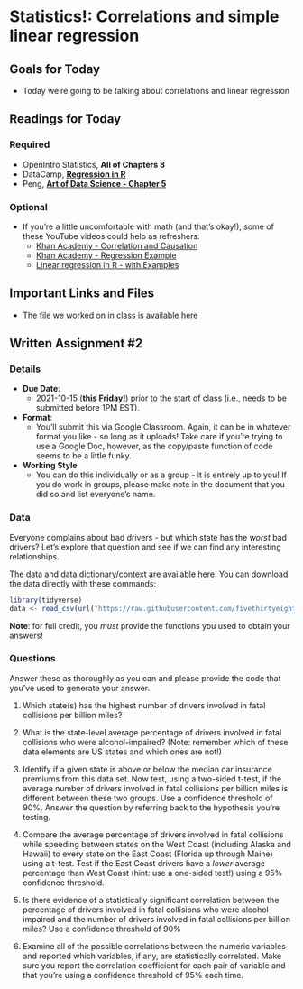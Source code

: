 # Statistics!: Correlations and simple linear regression

## Goals for Today {-} 

* Today we're going to be talking about correlations and linear regression

## Readings for Today {-} 

### Required {-}

* OpenIntro Statistics, **All of Chapters 8**
* DataCamp, **[Regression in R](https://www.datacamp.com/community/tutorials/linear-regression-R)**
* Peng, **[Art of Data Science - Chapter 5](https://bookdown.org/rdpeng/artofdatascience/using-models-to-explore-your-data.html)**

### Optional {-}

* If you're a little uncomfortable with math (and that's okay!), some of these YouTube videos could help as refreshers: 
  * [Khan Academy - Correlation and Causation](https://www.youtube.com/watch?v=ROpbdO-gRUo) 
  * [Khan Academy - Regression Example](https://www.youtube.com/watch?v=GAmzwIkGFgE)
  * [Linear regression in R - with Examples](https://www.youtube.com/watch?v=2Sb1Gvo5si8) 

## Important Links and Files {-}

* The file we worked on in class is available [here]()

## Written Assignment #2 {-}

### Details {-}

* **Due Date**: 
  * 2021-10-15 (**this Friday!**) prior to the start of class (i.e., needs to be submitted before 1PM EST). 
* **Format**: 
  * You'll submit this via Google Classroom. Again, it can be in whatever format you like - so long as it uploads! Take care if you're trying to use a Google Doc, however, as the copy/paste function of code seems to be a little funky.
* **Working Style**
  * You can do this individually or as a group - it is entirely up to you! If you do work in groups, please make note in the document that you did so and list everyone's name. 

### Data {-}

Everyone complains about bad drivers - but which state has the *worst* bad drivers? Let's explore that question and see if we can find any interesting relationships. 

The data and data dictionary/context are available [here](https://github.com/fivethirtyeight/data/tree/master/bad-drivers).
You can download the data directly with these commands:

```r
library(tidyverse)
data <- read_csv(url("https://raw.githubusercontent.com/fivethirtyeight/data/master/bad-drivers/bad-drivers.csv"))
```

**Note**: for full credit, you *must* provide the functions you used to obtain your answers! 


### Questions {-} 

Answer these as thoroughly as you can and please provide the code that you've used to generate your answer. 

1. Which state(s) has the highest number of drivers involved in fatal collisions per billion miles? 

2. What is the state-level average percentage of drivers involved in fatal collisions who were alcohol-impaired? (Note: 
remember which of these data elements are US states and which ones are not!)

3.  Identify if a given state is above or below the median car insurance premiums from this data set. Now test, using a two-sided t-test, if the average number of drivers involved in fatal collisions per billion miles is different between these two groups. Use a confidence threshold of 90%. Answer the question by referring back to the hypothesis you're testing. 

4. Compare the average percentage of drivers involved in fatal collisions while speeding between states on the West Coast (including Alaska and Hawaii) to every state on the East Coast (Florida up through Maine) using a t-test. Test if the East Coast drivers have a *lower* average percentage than West Coast (hint: use a one-sided test!) using a 95% confidence threshold.

5. Is there evidence of a statistically significant correlation between the percentage of drivers involved in fatal collisions who were alcohol impaired and the number of drivers involved in fatal collisions per billion miles? Use a confidence threshold of 90%

6. Examine all of the possible correlations between the numeric variables and reported which variables, if any, are   statistically correlated. Make sure you report the correlation coefficient for each pair of variable and that you're using a confidence threshold of 95% each time. 